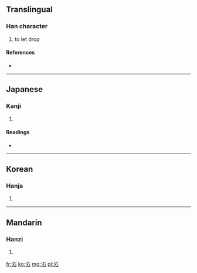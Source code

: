 ==Translingual==

===Han character===
{{Han char|rn=85|rad=水|as=05|sn=8|four=3116<sub>0</sub>|canj=水一口 (EMR)}}

# to let drop

====References====
* {{Han ref|kx=0613.060|dkj=17242|dj=1006.050|hdz=31582.060|uh=6CB0|ud=27824|bh=CD4B|bd=52555}}

----

==Japanese==

===Kanji===
{{ja-kanji|grade=|rs=水05}}

# {{defn|Japanese|sort=水05}}

====Readings====
* {{ja-readings|on=[[たく]] (taku)|kun=[[なげる]] (nageru)}}

----

==Korean==

===Hanja===
{{ko-hanja|hangeul=탁|eumhun=|rv=tak|mr=t'ak|y=thak}}

# {{defn|Korean|sort=水05}}

----

==Mandarin==

===Hanzi===
{{cmn-hanzi|pin=[[tuō]] ([[tuo1]])|wg=t'o<sup>1</sup>}}

# {{defn|Mandarin|sort=水05}}

[[fr:沰]]
[[ko:沰]]
[[mg:沰]]
[[pl:沰]]